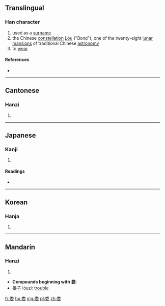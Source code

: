 {{also|婁}}
==Translingual==

===Han character===
{{Han char|rn=119|rad=米|as=03|sn=9|four=9040<sub>4</sub>|canj=火木女 (FDV), X火木女 (XFDV)|ids=⿱[[米]][[女]]}}

# used as a [[surname]]
# the Chinese [[constellation]] [[w:Bond (Chinese constellation)|Lóu]] ("Bond"), one of the twenty-eight [[w:Twenty-eight mansions|lunar mansions]] of traditional Chinese [[astronomy]]
# to [[wear]]

====References====
* {{Han ref|kx=0261.321|dkj=06278|hdz=21048.010|uh=5A04|ud=23044}}

----

==Cantonese==

===Hanzi===
{{yue-hanzi|jyut=[[lau4]]|y=lau4|tra=婁}}

# {{defn|lang=yue|sort=米03}}

----

==Japanese==

===Kanji===
{{ja-kanji|grade=|rs=米03}}

# {{defn|lang=ja|sort=米03}}

====Readings====
* {{ja-readings|on=[[る]] (ru), [[ろう]] (rō)|kun=[[つなぐ]] (tsunagu), [[ひく]] (hiku)}}

----

==Korean==

===Hanja===
{{ko-hanja|hangeul=[[루]], [[누]]|eumhun=|rv=ru, nu|mr=ru, nu|y=lwu, nwu}}

# {{defn|lang=ko|sort=米03}}

----

==Mandarin==

===Hanzi===
{{cmn-hanzi|tra=婁|pin=[[lóu]] ([[lou2]])|wg=lou<sup>2</sup>}}

# {{defn|lang=cmn|sort=米03}}

* '''Compounds beginning with 娄''':
* [[娄子]] lóuzi: [[trouble]]

[[fr:娄]]
[[hu:娄]]
[[mg:娄]]
[[pl:娄]]
[[zh:娄]]